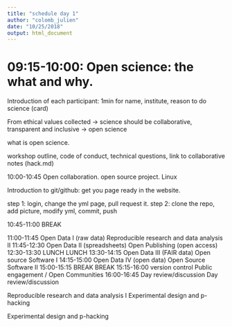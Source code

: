 ```yaml
---
title: "schedule day 1"
author: "colomb_julien"
date: "10/25/2018"
output: html_document
---
```



# 09:15-10:00: Open science: the what and why.

Introduction of each participant: 1min for name, institute, reason to do science (card)

From ethical values collected -> science should be collaborative, transparent and inclusive -> open science

what is open science.

workshop outline, code of conduct, technical questions, link to collaborative notes (hack.md)






10:00-10:45
Open collaboration.
open source project. Linux

Introduction to git/github: get you page ready in the website.

step 1: login, change the yml page, pull request it.
step 2: clone the repo, add picture, modify yml, commit, push 



10:45-11:00
BREAK

11:00-11:45
Open Data I (raw data)
Reproducible research and data analysis II
11:45-12:30
Open Data II (spreadsheets)
Open Publishing (open access)
12:30-13:30
LUNCH
LUNCH
13:30-14:15
Open Data III (FAIR data)
Open source Software I 
14:15-15:00
Open Data IV (open data)
Open Source Software II
15:00-15:15
BREAK
BREAK
15:15-16:00
version control
Public engagement / Open Communities
16:00-16:45
Day review/discussion
Day review/discussion

Reproducible research and data analysis I
Experimental design and p-hacking

Experimental design and p-hacking